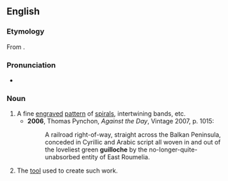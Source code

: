 {{also|guilloché}}

==English==
{{wikipedia}}

===Etymology===
From {{etyl|fr|en}} {{m|fr|guilloche}}.

===Pronunciation===
* {{IPA|/ɡɪˈlɒʃ/|lang=en}}

===Noun===
{{en-noun}}

# A fine [[engrave]]d [[pattern]] of [[spiral]]s, intertwining bands, etc.
#* '''2006''', Thomas Pynchon, ''Against the Day'', Vintage 2007, p. 1015:
#*: A railroad right-of-way, straight across the Balkan Peninsula, conceded in Cyrillic and Arabic script all woven in and out of the loveliest green '''guilloche''' by the no-longer-quite-unabsorbed entity of East Roumelia.
# The [[tool]] used to create such work.